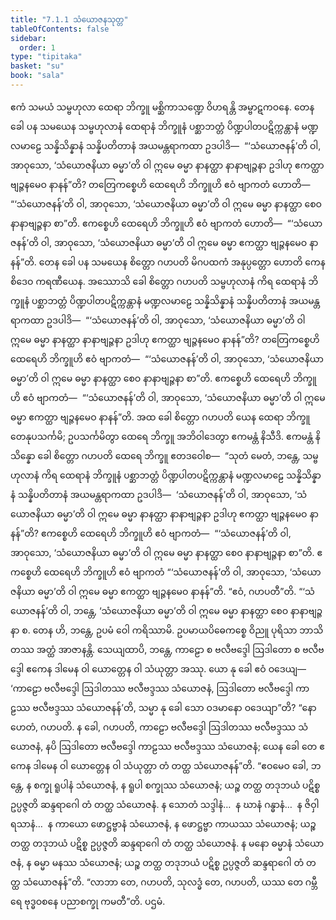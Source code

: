 ```yaml
---
title: "7.1.1 သံယောဇနသုတ္တ"
tableOfContents: false
sidebar:
  order: 1
type: "tipitaka"
basket: "su"
book: "sala"
---
```



<DynamicBreadcrumb />

<Division number="343" book="sala">

<Paragraph number="1474" book="sala">
ဧကံ သမယံ သမ္ဗဟုလာ ထေရာ ဘိက္ခူ မစ္ဆိကာသဏ္ဍေ ဝိဟရန္တိ အမ္ဗာဋကဝနေ. တေန ခေါ ပန သမယေန သမ္ဗဟုလာနံ ထေရာနံ ဘိက္ခူနံ ပစ္ဆာဘတ္တံ ပိဏ္ဍပါတပဋိက္ကန္တာနံ မဏ္ဍလမာဠေ သန္နိသိန္နာနံ သန္နိပတိတာနံ အယမန္တရာကထာ ဥဒပါဒိ—  “‘သံယောဇနန်’တိ ဝါ, အာဝုသော, ‘သံယောဇနိယာ ဓမ္မာ’တိ ဝါ ဣမေ ဓမ္မာ နာနတ္ထာ နာနာဗျဉ္ဇနာ ဥဒါဟု ဧကတ္ထာ ဗျဉ္ဇနမေဝ နာနန်”တိ? တတြေကစ္စေဟိ ထေရေဟိ ဘိက္ခူဟိ ဧဝံ ဗျာကတံ ဟောတိ—  “‘သံယောဇနန်’တိ ဝါ, အာဝုသော, ‘သံယောဇနိယာ ဓမ္မာ’တိ ဝါ ဣမေ ဓမ္မာ နာနတ္ထာ စေဝ နာနာဗျဉ္ဇနာ စာ”တိ. ဧကစ္စေဟိ ထေရေဟိ ဘိက္ခူဟိ ဧဝံ ဗျာကတံ ဟောတိ—  “‘သံယောဇနန်’တိ ဝါ, အာဝုသော, ‘သံယောဇနိယာ ဓမ္မာ’တိ ဝါ ဣမေ ဓမ္မာ ဧကတ္ထာ ဗျဉ္ဇနမေဝ နာနန်”တိ.
</Paragraph>

<Paragraph number="1475" book="sala">
တေန ခေါ ပန သမယေန စိတ္တော ဂဟပတိ မိဂပထကံ အနုပ္ပတ္တော ဟောတိ ကေနစိဒေဝ ကရဏီယေန. အဿောသိ ခေါ စိတ္တော ဂဟပတိ သမ္ဗဟုလာနံ ကိရ ထေရာနံ ဘိက္ခူနံ ပစ္ဆာဘတ္တံ ပိဏ္ဍပါတပဋိက္ကန္တာနံ မဏ္ဍလမာဠေ သန္နိသိန္နာနံ သန္နိပတိတာနံ အယမန္တရာကထာ ဥဒပါဒိ—  “‘သံယောဇနန်’တိ ဝါ, အာဝုသော, ‘သံယောဇနိယာ ဓမ္မာ’တိ ဝါ ဣမေ ဓမ္မာ နာနတ္ထာ နာနာဗျဉ္ဇနာ ဥဒါဟု ဧကတ္ထာ ဗျဉ္ဇနမေဝ နာနန်”တိ? တတြေကစ္စေဟိ ထေရေဟိ ဘိက္ခူဟိ ဧဝံ ဗျာကတံ—  “‘သံယောဇနန်’တိ ဝါ, အာဝုသော, ‘သံယောဇနိယာ ဓမ္မာ’တိ ဝါ ဣမေ ဓမ္မာ နာနတ္ထာ စေဝ နာနာဗျဉ္ဇနာ စာ”တိ. ဧကစ္စေဟိ ထေရေဟိ ဘိက္ခူဟိ ဧဝံ ဗျာကတံ—  “‘သံယောဇနန်’တိ ဝါ, အာဝုသော, ‘သံယောဇနိယာ ဓမ္မာ’တိ ဝါ ဣမေ ဓမ္မာ ဧကတ္ထာ ဗျဉ္ဇနမေဝ နာနန်”တိ.
</Paragraph>

<Paragraph number="1476" book="sala">
အထ ခေါ စိတ္တော ဂဟပတိ ယေန ထေရာ ဘိက္ခူ တေနုပသင်္ကမိ; ဥပသင်္ကမိတွာ ထေရေ ဘိက္ခူ အဘိဝါဒေတွာ ဧကမန္တံ နိသီဒိ. ဧကမန္တံ နိသိန္နော ခေါ စိတ္တော ဂဟပတိ ထေရေ ဘိက္ခူ ဧတဒဝေါစ—  “သုတံ မေတံ, ဘန္တေ, သမ္ဗဟုလာနံ ကိရ ထေရာနံ ဘိက္ခူနံ ပစ္ဆာဘတ္တံ ပိဏ္ဍပါတပဋိက္ကန္တာနံ မဏ္ဍလမာဠေ သန္နိသိန္နာနံ သန္နိပတိတာနံ အယမန္တရာကထာ ဥဒပါဒိ—  ‘သံယောဇနန်’တိ ဝါ, အာဝုသော, ‘သံယောဇနိယာ ဓမ္မာ’တိ ဝါ ဣမေ ဓမ္မာ နာနတ္ထာ နာနာဗျဉ္ဇနာ ဥဒါဟု ဧကတ္ထာ ဗျဉ္ဇနမေဝ နာနန်”တိ? ဧကစ္စေဟိ ထေရေဟိ ဘိက္ခူဟိ ဧဝံ ဗျာကတံ—  “‘သံယောဇနန်’တိ ဝါ, အာဝုသော, ‘သံယောဇနိယာ ဓမ္မာ’တိ ဝါ ဣမေ ဓမ္မာ နာနတ္ထာ စေဝ နာနာဗျဉ္ဇနာ စာ”တိ. ဧကစ္စေဟိ ထေရေဟိ ဘိက္ခူဟိ ဧဝံ ဗျာကတံ “‘သံယောဇနန်’တိ ဝါ, အာဝုသော, ‘သံယောဇနိယာ ဓမ္မာ’တိ ဝါ ဣမေ ဓမ္မာ ဧကတ္ထာ ဗျဉ္ဇနမေဝ နာနန်”တိ. “ဧဝံ, ဂဟပတီ”တိ.
</Paragraph>

<Paragraph number="1477" book="sala">
“‘သံယောဇနန်’တိ ဝါ, ဘန္တေ, ‘သံယောဇနိယာ ဓမ္မာ’တိ ဝါ ဣမေ ဓမ္မာ နာနတ္ထာ စေဝ နာနာဗျဉ္ဇနာ စ. တေန ဟိ, ဘန္တေ, ဥပမံ ဝေါ ကရိဿာမိ. ဥပမာယပိဓေကစ္စေ ဝိညူ ပုရိသာ ဘာသိတဿ အတ္ထံ အာဇာနန္တိ. သေယျထာပိ, ဘန္တေ, ကာဠော စ ဗလီဗဒ္ဒေါ ဩဒါတော စ ဗလီဗဒ္ဒေါ ဧကေန ဒါမေန ဝါ ယောတ္တေန ဝါ သံယုတ္တာ အဿု. ယော နု ခေါ ဧဝံ ဝဒေယျ—  ‘ကာဠော ဗလီဗဒ္ဒေါ ဩဒါတဿ ဗလီဗဒ္ဒဿ သံယောဇနံ, ဩဒါတော ဗလီဗဒ္ဒေါ ကာဠဿ ဗလီဗဒ္ဒဿ သံယောဇနန်’တိ, သမ္မာ နု ခေါ သော ဝဒမာနော ဝဒေယျာ”တိ? “နော ဟေတံ, ဂဟပတိ. န ခေါ, ဂဟပတိ, ကာဠော ဗလီဗဒ္ဒေါ ဩဒါတဿ ဗလီဗဒ္ဒဿ သံယောဇနံ, နပိ ဩဒါတော ဗလီဗဒ္ဒေါ ကာဠဿ ဗလီဗဒ္ဒဿ သံယောဇနံ; ယေန ခေါ တေ ဧကေန ဒါမေန ဝါ ယောတ္တေန ဝါ သံယုတ္တာ တံ တတ္ထ သံယောဇနန်”တိ. “ဧဝမေဝ ခေါ, ဘန္တေ, န စက္ခု ရူပါနံ သံယောဇနံ, န ရူပါ စက္ခုဿ သံယောဇနံ; ယဉ္စ တတ္ထ တဒုဘယံ ပဋိစ္စ ဥပ္ပဇ္ဇတိ ဆန္ဒရာဂေါ တံ တတ္ထ သံယောဇနံ. န သောတံ သဒ္ဒါနံ…  န ဃာနံ ဂန္ဓာနံ…  န ဇိဝှါ ရသာနံ…  န ကာယော ဖောဋ္ဌဗ္ဗာနံ သံယောဇနံ, န ဖောဋ္ဌဗ္ဗာ ကာယဿ သံယောဇနံ; ယဉ္စ တတ္ထ တဒုဘယံ ပဋိစ္စ ဥပ္ပဇ္ဇတိ ဆန္ဒရာဂေါ တံ တတ္ထ သံယောဇနံ. န မနော ဓမ္မာနံ သံယောဇနံ, န ဓမ္မာ မနဿ သံယောဇနံ; ယဉ္စ တတ္ထ တဒုဘယံ ပဋိစ္စ ဥပ္ပဇ္ဇတိ ဆန္ဒရာဂေါ တံ တတ္ထ သံယောဇနန်”တိ. “လာဘာ တေ, ဂဟပတိ, သုလဒ္ဓံ တေ, ဂဟပတိ, ယဿ တေ ဂမ္ဘီရေ ဗုဒ္ဓဝစနေ ပညာစက္ခု ကမတီ”တိ.

</Paragraph>
</Division>

<Paragraph number="1478" type="center" book="sala">
ပဌမံ.
</Paragraph>